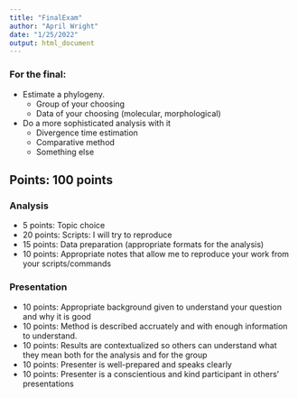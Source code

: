 ```yaml
---
title: "FinalExam"
author: "April Wright"
date: "1/25/2022"
output: html_document
---
```


### For the final: 
+ Estimate a phylogeny. 
    - Group of your choosing 
    - Data of your choosing (molecular, morphological) 
+ Do a more sophisticated analysis with it 
    - Divergence time estimation 
    - Comparative method 
    - Something else 

## Points: 100 points

### Analysis
+ 5 points: Topic choice
+ 20 points: Scripts: I will try to reproduce
+ 15 points: Data preparation (appropriate formats for the analysis)
+ 10 points: Appropriate notes that allow me to reproduce your work from your scripts/commands

### Presentation
+ 10 points: Appropriate background given to understand your question and why it is good
+ 10 points: Method is described accruately and with enough information to understand.
+ 10 points: Results are contextualized so others can understand what they mean both for the analysis and for the group
+ 10 points: Presenter is well-prepared and speaks clearly
+ 10 points: Presenter is a conscientious and kind participant in others' presentations
